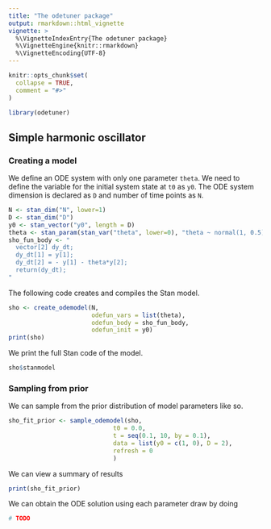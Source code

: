 ```yaml
---
title: "The odetuner package"
output: rmarkdown::html_vignette
vignette: >
  %\VignetteIndexEntry{The odetuner package}
  %\VignetteEngine{knitr::rmarkdown}
  %\VignetteEncoding{UTF-8}
---
```


```r
knitr::opts_chunk$set(
  collapse = TRUE,
  comment = "#>"
)
```

```r
library(odetuner)
```

## Simple harmonic oscillator

### Creating a model

We define an ODE system with only one parameter `theta`. We need to
define the variable for the initial system state at `t0` as `y0`. The ODE
system dimension is declared as `D` and number of time points as `N`.

```r
N <- stan_dim("N", lower=1)
D <- stan_dim("D")
y0 <- stan_vector("y0", length = D)
theta <- stan_param(stan_var("theta", lower=0), "theta ~ normal(1, 0.5);")
sho_fun_body <- "
  vector[2] dy_dt;
  dy_dt[1] = y[1];
  dy_dt[2] = - y[1] - theta*y[2];
  return(dy_dt);
"
```

The following code creates and compiles the Stan model.
```r
sho <- create_odemodel(N,
                       odefun_vars = list(theta), 
                       odefun_body = sho_fun_body,
                       odefun_init = y0)
print(sho)
```

We print the full Stan code of the model.

```r
sho$stanmodel
```

### Sampling from prior

We can sample from the prior distribution of model parameters like so.

```r
sho_fit_prior <- sample_odemodel(sho, 
                             t0 = 0.0, 
                             t = seq(0.1, 10, by = 0.1),
                             data = list(y0 = c(1, 0), D = 2),
                             refresh = 0
                             )
```

We can view a summary of results 
```r
print(sho_fit_prior)
```

We can obtain the ODE solution using each parameter draw by doing
```r
# TODO
```


